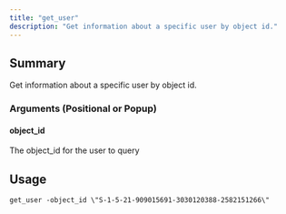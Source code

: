 ```yaml
---
title: "get_user"
description: "Get information about a specific user by object id."
---
```


## Summary

Get information about a specific user by object id.

### Arguments (Positional or Popup)


#### object_id
The object_id for the user to query

## Usage
```
get_user -object_id \"S-1-5-21-909015691-3030120388-2582151266\"
```